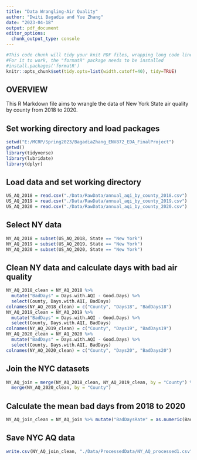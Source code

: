 ```yaml
---
title: "Data Wrangling-Air Quality"
author: "Dwiti Bagadia and Yue Zhang"
date: "2023-04-18"
output: pdf_document
editor_options: 
  chunk_output_type: console
---
```


```r
#This code chunk will tidy your knit PDF files, wrapping long code lines
#For it to work, the "formatR" package needs to be installed
#install.packages('formatR')
knitr::opts_chunk$set(tidy.opts=list(width.cutoff=40), tidy=TRUE)

```

## OVERVIEW

This R Markdown file aims to wrangle the data of New York State air quality by county from 2018 to 2020.

## Set working directory and load packages
```r
setwd("E:/MCRP/Spring2023/BagadiaZhang_ENV872_EDA_FinalProject")
getwd()
library(tidyverse)
library(lubridate)
library(dplyr)
```

## Load data and set working directory
```r
US_AQ_2018 = read.csv("./Data/RawData/annual_aqi_by_county_2018.csv")
US_AQ_2019 = read.csv("./Data/RawData/annual_aqi_by_county_2019.csv")
US_AQ_2020 = read.csv("./Data/RawData/annual_aqi_by_county_2020.csv")

```

## Select NY data
```r
NY_AQ_2018 = subset(US_AQ_2018, State == "New York")
NY_AQ_2019 = subset(US_AQ_2019, State == "New York")
NY_AQ_2020 = subset(US_AQ_2020, State == "New York")

```

## Clean NY data and calculate days with bad air quality
```r
NY_AQ_2018_clean = NY_AQ_2018 %>% 
  mutate("BadDays" = Days.with.AQI - Good.Days) %>% 
  select(County, Days.with.AQI, BadDays)
colnames(NY_AQ_2018_clean) = c("County", "Days18", "BadDays18")
NY_AQ_2019_clean = NY_AQ_2019 %>% 
  mutate("BadDays" = Days.with.AQI - Good.Days) %>% 
  select(County, Days.with.AQI, BadDays)
colnames(NY_AQ_2019_clean) = c("County", "Days19", "BadDays19")
NY_AQ_2020_clean = NY_AQ_2020 %>% 
  mutate("BadDays" = Days.with.AQI - Good.Days) %>% 
  select(County, Days.with.AQI, BadDays)
colnames(NY_AQ_2020_clean) = c("County", "Days20", "BadDays20")

```

## Join the NYC datasets
```r
NY_AQ_join = merge(NY_AQ_2018_clean, NY_AQ_2019_clean, by = "County") %>% 
  merge(NY_AQ_2020_clean, by = "County")

```

## Calculate the mean bad days from 2018 to 2020
```r
NY_AQ_join_clean = NY_AQ_join %>% mutate("BadDaysRate" = as.numeric(BadDays18 + BadDays19 + BadDays20)*100/as.numeric(Days18 + Days19 + Days20))

```

## Save NYC AQ data
```r
write.csv(NY_AQ_join_clean, "./Data/ProcessedData/NY_AQ_processed1.csv", row.names = FALSE)

```